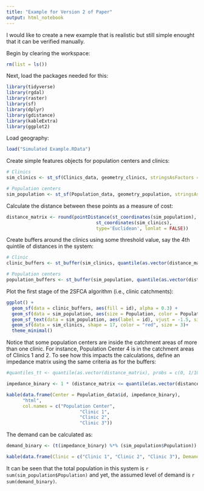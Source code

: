 ```yaml
---
title: "Example for Version 2 of Paper"
output: html_notebook
---
```


I would like to create a new example that is realistic but still simple enought that it can be verified manually.

Begin by clearing the workspace:
```r
rm(list = ls())
```

Next, load the packages needed for this:
```r
library(tidyverse)
library(rgdal)
library(raster)
library(sf)
library(dplyr)
library(gdistance)
library(kableExtra)
library(ggplot2)
```

Load geography:
```r
load("Simulated Example.RData")
```

Create simple features objects for population centers and clinics:
```r
# Clinics
sim_clinics <- st_sf(Clinics_data, geometry_clinics, stringsAsFactors = TRUE)

# Population centers
sim_population <- st_sf(Population_data, geometry_population, stringsAsFactors = TRUE)
```

Calculate the distance between these points as a measure of cost:
```r
distance_matrix <- round(pointDistance(st_coordinates(sim_population), 
                                 st_coordinates(sim_clinics), 
                                 type='Euclidean', lonlat = FALSE))
```

Create buffers around the clinics using some threshold value, say the 4th quintile of distances in the system:
```r
# Clinic
clinic_buffers <- st_buffer(sim_clinics, quantile(as.vector(distance_matrix), probs = c(0, 1/10, 3/10, 5/10, 7/10, 8/10, 9/10))[4])

# Population centers
population_buffers <- st_buffer(sim_population, quantile(as.vector(distance_matrix), probs = c(0, 1/10, 3/10, 5/10, 7/10, 8/10, 9/10))[4])
```

Plot the first stage of the 2SFCA algorithm (i.e., clinic catchments):
```r
ggplot() +
  geom_sf(data = clinic_buffers, aes(fill = id), alpha = 0.3) +
  geom_sf(data = sim_population, aes(size = Population, color = Population)) +
  geom_sf_text(data = sim_population, aes(label = id), vjust = -1.5, size = 3) +
  geom_sf(data = sim_clinics, shape = 17, color = "red", size = 3)+
  theme_minimal()
```

Notice that some population centers are inside the catchment areas of more than one clinic. For instance, Population Center 4 is in the catchment areas of Clinics 1 and 2. To see how this impacts the calculations, define an impedance matrix using the same criteria as for the buffers:
```r
#quantiles_tt <- quantile(as.vector(distance_matrix), probs = c(0, 1/10, 3/10, 5/10, 7/10, 8/10, 9/10))

impedance_binary <- 1 * (distance_matrix <= quantile(as.vector(distance_matrix), probs = c(0, 1/10, 3/10, 5/10, 7/10, 8/10, 9/10))[4])

kable(data.frame(Center = Population_data$id, impedance_binary), 
      "html", 
      col.names = c("Population Center",
                           "Clinic 1",
                           "Clinic 2",
                           "Clinic 3"))
```

The demand can be calculated as:
```r
demand_binary <- (t(impedance_binary) %*% (sim_population$Population))
```

```r
kable(data.frame(Clinic = c("Clinic 1", "Clinic 2", "Clinic 3"), Demand = demand_binary), "html")
```

It can be seen that the total population in this system is `r sum(sim_population$Population)` and yet, the assumed level of demand is `r sum(demand_binary)`.

